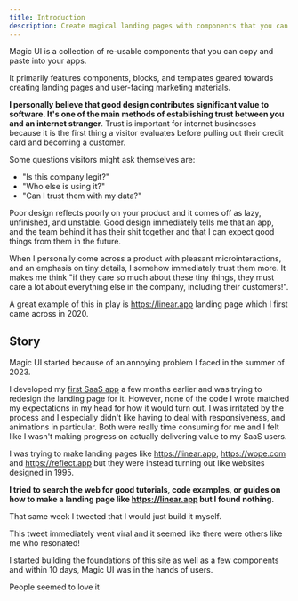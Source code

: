 ```yaml
---
title: Introduction
description: Create magical landing pages with components that you can copy and paste into your apps.
---
```



Magic UI is a collection of re-usable components that you can copy and paste into your apps. 

It primarily features components, blocks, and templates geared towards creating landing pages and user-facing marketing materials.

__I personally believe that good design contributes significant value to software. It's one of the main methods of establishing trust between you and an internet stranger__. Trust is important for internet businesses because it is the first thing a visitor evaluates before pulling out their credit card and becoming a customer.

Some questions visitors might ask themselves are:
- "Is this company legit?"
- "Who else is using it?"
- "Can I trust them with my data?"

Poor design reflects poorly on your product and it comes off as lazy, unfinished, and unstable. Good design immediately tells me that an app, and the team behind it has their shit together and that I can expect good things from them in the future. 

When I personally come across a product with pleasant microinteractions, and an emphasis on tiny details, I somehow immediately trust them more. It makes me think "if they care so much about these tiny things, they must care a lot about everything else in the company, including their customers!". 

A great example of this in play is https://linear.app landing page which I first came across in 2020.


## Story

Magic UI started because of an annoying problem I faced in the summer of 2023. 

I developed my [first SaaS app](https://automatic.chat) a few months earlier and was trying to redesign the landing page for it. However, none of the code I wrote matched my expectations in my head for how it would turn out. I was irritated by the process and I especially didn't like having to deal with responsiveness, and animations in particular. Both were really time consuming for me and I felt like I wasn't making progress on actually delivering value to my SaaS users.

I was trying to make landing pages like https://linear.app, https://wope.com and https://reflect.app but they were instead turning out like websites designed in 1995.

**I tried to search the web for good tutorials, code examples, or guides on how to make a landing page like https://linear.app but I found nothing.**

That same week I tweeted that I would just build it myself.

<Tweet id="1668408059125702661" />

This tweet immediately went viral and it seemed like there were others like me who resonated!

I started building the foundations of this site as well as a few components and within 10 days, Magic UI was in the hands of users.

People seemed to love it

<div className="columns-3 [&>*]:mb-4 gap-4">
  <Tweet id="1722659583464968612" />
  <Tweet id="1668442365625790465" />
  <Tweet id="1684613797984800768" />
  <Tweet id="1722690049374830639" />
  <Tweet id="1684676668445622272" />
  <Tweet id="1668640878225764354" />
  <Tweet id="1668506160620769280" />
  <Tweet id="1681477151042797568" />
</div>
